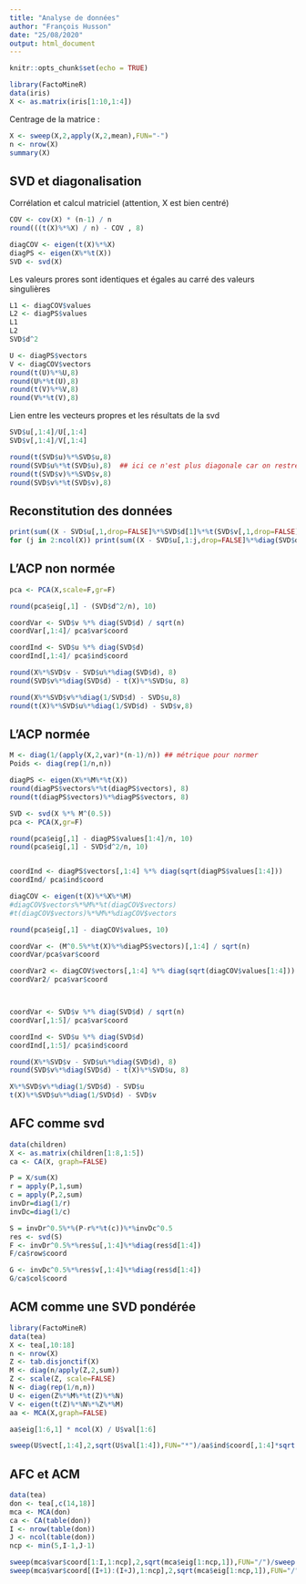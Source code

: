 ```yaml
---
title: "Analyse de données"
author: "François Husson"
date: "25/08/2020"
output: html_document
---
```


```r
knitr::opts_chunk$set(echo = TRUE)
```


```r
library(FactoMineR)
data(iris)
X <- as.matrix(iris[1:10,1:4])
```
 Centrage de la matrice :
```r
X <- sweep(X,2,apply(X,2,mean),FUN="-")
n <- nrow(X)
summary(X)
```

## SVD et diagonalisation

Corrélation et calcul matriciel (attention, X est bien centré)
```r
COV <- cov(X) * (n-1) / n
round(((t(X)%*%X) / n) - COV , 8)
```

```r
diagCOV <- eigen(t(X)%*%X)
diagPS <- eigen(X%*%t(X))
SVD <- svd(X)
```

Les valeurs prores sont identiques et égales au carré des valeurs singulières
```r
L1 <- diagCOV$values
L2 <- diagPS$values
L1
L2
SVD$d^2
```

```r
U <- diagPS$vectors
V <- diagCOV$vectors
round(t(U)%*%U,8)
round(U%*%t(U),8)
round(t(V)%*%V,8)
round(V%*%t(V),8)
```

Lien entre les vecteurs propres et les résultats de la svd
```r
SVD$u[,1:4]/U[,1:4]
SVD$v[,1:4]/V[,1:4]
```

```r
round(t(SVD$u)%*%SVD$u,8)
round(SVD$u%*%t(SVD$u),8)  ## ici ce n'est plus diagonale car on restreint au vp non nulles
round(t(SVD$v)%*%SVD$v,8)
round(SVD$v%*%t(SVD$v),8)
```

## Reconstitution des données
```r
print(sum((X - SVD$u[,1,drop=FALSE]%*%SVD$d[1]%*%t(SVD$v[,1,drop=FALSE]))^2))  # attention, pour diag Lambda quand 1 seule valeur
for (j in 2:ncol(X)) print(sum((X - SVD$u[,1:j,drop=FALSE]%*%diag(SVD$d[1:j])%*%t(SVD$v[,1:j,drop=FALSE]))^2))
```

## L'ACP non normée
```r
pca <- PCA(X,scale=F,gr=F)

round(pca$eig[,1] - (SVD$d^2/n), 10)

coordVar <- SVD$v %*% diag(SVD$d) / sqrt(n)
coordVar[,1:4]/ pca$var$coord

coordInd <- SVD$u %*% diag(SVD$d)
coordInd[,1:4]/ pca$ind$coord

round(X%*%SVD$v - SVD$u%*%diag(SVD$d), 8)
round(SVD$v%*%diag(SVD$d) - t(X)%*%SVD$u, 8)

round(X%*%SVD$v%*%diag(1/SVD$d) - SVD$u,8)
round(t(X)%*%SVD$u%*%diag(1/SVD$d) - SVD$v,8)
```

## L'ACP normée
```r
M <- diag(1/(apply(X,2,var)*(n-1)/n)) ## métrique pour normer
Poids <- diag(rep(1/n,n))

diagPS <- eigen(X%*%M%*%t(X))
round(diagPS$vectors%*%t(diagPS$vectors), 8)
round(t(diagPS$vectors)%*%diagPS$vectors, 8)

SVD <- svd(X %*% M^(0.5))
pca <- PCA(X,gr=F)

round(pca$eig[,1] - diagPS$values[1:4]/n, 10)
round(pca$eig[,1] - SVD$d^2/n, 10)


coordInd <- diagPS$vectors[,1:4] %*% diag(sqrt(diagPS$values[1:4]))
coordInd/ pca$ind$coord

diagCOV <- eigen(t(X)%*%X%*%M)
#diagCOV$vectors%*%M%*%t(diagCOV$vectors)
#t(diagCOV$vectors)%*%M%*%diagCOV$vectors

round(pca$eig[,1] - diagCOV$values, 10)

coordVar <- (M^0.5%*%t(X)%*%diagPS$vectors)[,1:4] / sqrt(n)
coordVar/pca$var$coord

coordVar2 <- diagCOV$vectors[,1:4] %*% diag(sqrt(diagCOV$values[1:4]))
coordVar2/ pca$var$coord



coordVar <- SVD$v %*% diag(SVD$d) / sqrt(n)
coordVar[,1:5]/ pca$var$coord

coordInd <- SVD$u %*% diag(SVD$d)
coordInd[,1:5]/ pca$ind$coord

round(X%*%SVD$v - SVD$u%*%diag(SVD$d), 8)
round(SVD$v%*%diag(SVD$d) - t(X)%*%SVD$u, 8)

X%*%SVD$v%*%diag(1/SVD$d) - SVD$u
t(X)%*%SVD$u%*%diag(1/SVD$d) - SVD$v
```


## AFC comme svd
```r
data(children)
X <- as.matrix(children[1:8,1:5])
ca <- CA(X, graph=FALSE)

P = X/sum(X)
r = apply(P,1,sum)
c = apply(P,2,sum)
invDr=diag(1/r)
invDc=diag(1/c)

S = invDr^0.5%*%(P-r%*%t(c))%*%invDc^0.5
res <- svd(S)
F <- invDr^0.5%*%res$u[,1:4]%*%diag(res$d[1:4])
F/ca$row$coord

G <- invDc^0.5%*%res$v[,1:4]%*%diag(res$d[1:4])
G/ca$col$coord
```

## ACM comme une SVD pondérée

```r
library(FactoMineR)
data(tea)
X <- tea[,10:18]
n <- nrow(X)
Z <- tab.disjonctif(X)
M <- diag(n/apply(Z,2,sum))
Z <- scale(Z, scale=FALSE)
N <- diag(rep(1/n,n))
U <- eigen(Z%*%M%*%t(Z)%*%N)
V <- eigen(t(Z)%*%N%*%Z%*%M)
aa <- MCA(X,graph=FALSE)

aa$eig[1:6,1] * ncol(X) / U$val[1:6]

sweep(U$vect[,1:4],2,sqrt(U$val[1:4]),FUN="*")/aa$ind$coord[,1:4]*sqrt(n/ncol(X))
```

## AFC et ACM
```r
data(tea)
don <- tea[,c(14,18)]
mca <- MCA(don)
ca <- CA(table(don))
I <- nrow(table(don))
J <- ncol(table(don))
ncp <- min(5,I-1,J-1)

sweep(mca$var$coord[1:I,1:ncp],2,sqrt(mca$eig[1:ncp,1]),FUN="/")/sweep(ca$row$coord[,1:ncp],2,sqrt(ca$eig[1:ncp,1]),FUN="/")
sweep(mca$var$coord[(I+1):(I+J),1:ncp],2,sqrt(mca$eig[1:ncp,1]),FUN="/")/sweep(ca$col$coord[,1:ncp],2,sqrt(ca$eig[1:ncp,1]),FUN="/")
```

